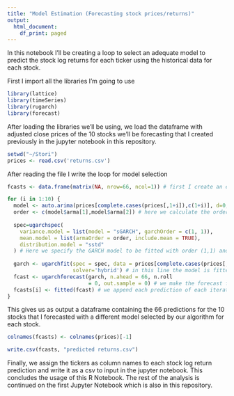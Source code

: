 ---
title: "Model Estimation (Forecasting stock prices/returns)"
output:
  html_document:
    df_print: paged
---
In this notebook I'll be creating a loop to select an adequate model to predict the stock log returns for each ticker using the historical data for each stock.

First I import all the libraries I'm going to use

```{r}
library(lattice)
library(timeSeries)
library(rugarch)
library(forecast)
```
After loading the libraries we'll be using, we load the dataframe with adjusted close prices of the 10 stocks we'll be forecasting that I created previously in the jupyter notebook in this repository.

```{r}
setwd("~/Stori") 
prices <- read.csv('returns.csv')
```

After reading the file I write the loop for model selection
```{r}
fcasts <- data.frame(matrix(NA, nrow=66, ncol=1)) # first I create an empty dataframe to store the predictions of each model

for (i in 1:10) {
  model <- auto.arima(prices[complete.cases(prices[,1+i]),c(1+i)], d=0, seasonal=FALSE)
  order <- c(model$arma[1],model$arma[2]) # here we calculate the order of the ARMA we are going to fit later using the auto.arima function, which iterates over different lags for p and q and selects the one with the lower Akaike Information Criteria; notice the differentiating parameter of ARIMA is set to zero since we are already taking the log differences of the stock prices.
  
  spec=ugarchspec(
    variance.model = list(model = "sGARCH", garchOrder = c(1, 1)),
    mean.model = list(armaOrder = order, include.mean = TRUE),
    distribution.model = "sstd"
  ) # Here we specify the GARCH model to be fitted with order (1,1) and underlying distribution of type skewed student t (to account for fat tails and skweness charteristical in financial data)
  
  garch <- ugarchfit(spec = spec, data = prices[complete.cases(prices[,1+i]),c(1+i)],
                     solver='hybrid') # in this line the model is fitted jointly (the ARMA and GARCH parts) using maximum likelihood estimation
  fcast <- ugarchforecast(garch, n.ahead = 66, n.roll
                          = 0, out.sample = 0) # we make the forecast for the next 66 days starting on the 2020-10-01 to forecast the whole rest of the year until 2021-01-01
  fcasts[i] <- fitted(fcast) # we append each prediction of each iteration of the loop to the empty dataframe created at the beginning
}
```

This gives us as output a dataframe containing the 66 predictions for the 10 stocks that I forecasted with a different model selected by our algorithm for each stock.

```{r}
colnames(fcasts) <- colnames(prices)[-1]

write.csv(fcasts, "predicted returns.csv")
```

Finally, we assign the tickers as column names to each stock log return prediction and write it as a csv to input in the jupyter notebook.
This concludes the usage of this R Notebook. The rest of the analysis is continued on the first Jupyter Notebook which is also in this repository.
